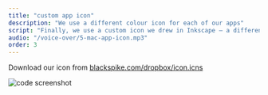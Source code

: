 ```yaml
---
title: "custom app icon"
description: "We use a different colour icon for each of our apps"
script: "Finally, we use a custom icon we drew in Inkscape – a different colour for each app. Download ours from the video description."
audio: "/voice-over/5-mac-app-icon.mp3"
order: 3
---
```



Download our icon from <a href="https://www.blackspike.com/dropbox/icon.icns">blackspike.com/dropbox/icon.icns</a>

<VideoPlayer
  classes="w-[440px] left-[500px] top-[30px]"
  name="mac-app-icon"
/>

<Image
  src={screen}
  alt="code screenshot"
  class="rounded-lg drop-shadow-xl absolute z-1 hover:z-10 w-[430px] left-[36px] top-[120px] brightness-[1.2]"
/>